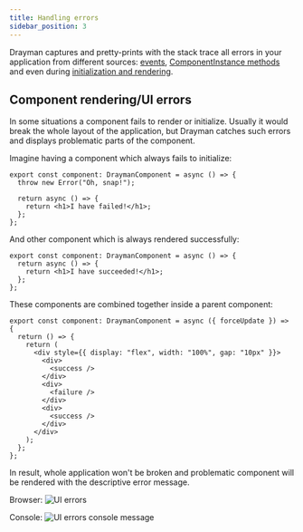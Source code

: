 ```yaml
---
title: Handling errors
sidebar_position: 3
---
```


Drayman captures and pretty-prints with the stack trace all errors in your application from different sources: [events](./handling-events), [ComponentInstance methods](./helpers/the-component-instance-object) and even during [initialization and rendering](./component-lifecycle).

## Component rendering/UI errors

In some situations a component fails to render or initialize. Usually it would break the whole layout of the application, but Drayman catches such errors and displays problematic parts of the component.

Imagine having a component which always fails to initialize:

```tsx title="src/components/failure.tsx"
export const component: DraymanComponent = async () => {
  throw new Error("Oh, snap!");

  return async () => {
    return <h1>I have failed!</h1>;
  };
};
```

And other component which is always rendered successfully:

```tsx title="src/components/success.tsx"
export const component: DraymanComponent = async () => {
  return async () => {
    return <h1>I have succeeded!</h1>;
  };
};
```

These components are combined together inside a parent component:

```tsx title="src/components/home.tsx"
export const component: DraymanComponent = async ({ forceUpdate }) => {
  return () => {
    return (
      <div style={{ display: "flex", width: "100%", gap: "10px" }}>
        <div>
          <success />
        </div>
        <div>
          <failure />
        </div>
        <div>
          <success />
        </div>
      </div>
    );
  };
};
```

In result, whole application won't be broken and problematic component will be rendered with the descriptive error message.

Browser:
![UI errors](/img/ui-errors.png)

Console:
![UI errors console message](/img/ui-errors-console.png)
